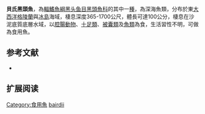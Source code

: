{{Speciesbox
| name = 貝氏黑頭魚
| status = NE
| status_system = IUCN3.1
| image = Alepocephalus bairdii.jpg
| image_width = 250px
| genus = Alepocephalus
| species = bairdii
| authority = Goode & Bean, 1879
| synonyms = *''Alepocephalus bairdi'',Goode & Bean, 1879
*''Alepocephalus giardi'',Köhler, 1896
}}

'''貝氏黑頭魚'''，為[[輻鰭魚綱|輻鰭魚綱]][[黑头鱼目|黑头鱼目]][[黑頭魚科|黑頭魚科]]的其中一[[種|種]]，為深海魚類，分布於東[[大西洋|大西洋]][[格陵蘭|格陵蘭]]與[[冰島|冰島]]海域，棲息深度365-1700公尺，體長可達100公分，棲息在沙泥底質底層水域，以[[腔腸動物|腔腸動物]]、[[十足類|十足類]]、[[被囊類|被囊類]]及[[魚類|魚類]]為食，生活習性不明，可做為食用魚。

==参考文献==
*{{FishBase_species|genus=Alepocephalus|species=bairdii|year=2015|month=8}}

== 扩展阅读 ==
{{refbegin}}
{{wikispecies-inline|Alepocephalus bairdii|貝氏黑頭魚}}
{{refend}}
{{Taxonbar|from=Q1976752}}

[[Category:食用魚|Category:食用魚]]
[[Category:黑頭魚屬|bairdii]]